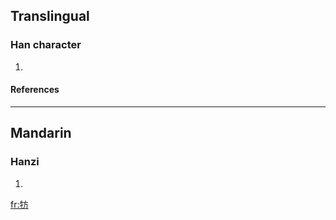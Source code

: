 ==Translingual==
===Han character===
{{Han char|rn=93|rad=牛|as=04|sn=8|four=|canj=竹手卜竹尸 (HQYHS)}}
# {{defn|Han|sort=牛04}}
====References====
{{Han ref|kx=0698.050|dkj=19939|dj=1110.040|hdz=31806.030|uh=7265|ud=29285}}

----
==Mandarin==
===Hanzi===
{{cmn-hanzi|pin=[[fāng]] (fang1), [[lí]] (li2)|wg=fang<sup>1</sup>, li<sup>2</sup>}}
# {{defn|Mandarin}}

[[fr:牥]]